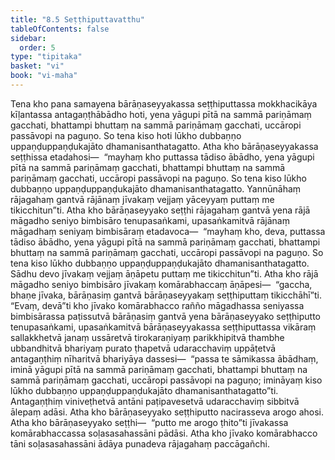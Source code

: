 ```yaml
---
title: "8.5 Seṭṭhiputtavatthu"
tableOfContents: false
sidebar:
  order: 5
type: "tipitaka"
basket: "vi"
book: "vi-maha"
---
```



<DynamicBreadcrumb />

<Division number="333" book="vi-maha" e="ch" v="3" p="386">

<Paragraph number="1577" book="vi-maha">
Tena kho pana samayena bārāṇaseyyakassa seṭṭhiputtassa mokkhacikāya kīḷantassa antagaṇṭhābādho hoti, yena yāgupi pītā na sammā pariṇāmaṃ gacchati, bhattampi bhuttaṃ na sammā pariṇāmaṃ gacchati, uccāropi passāvopi na paguṇo. So tena kiso hoti lūkho dubbaṇṇo uppaṇḍuppaṇḍukajāto dhamanisanthatagatto. Atha kho bārāṇaseyyakassa seṭṭhissa etadahosi—  “mayhaṃ kho puttassa tādiso ābādho, yena yāgupi pītā na sammā pariṇāmaṃ gacchati, bhattampi bhuttaṃ na sammā pariṇāmaṃ gacchati, uccāropi passāvopi na paguṇo. So tena kiso lūkho dubbaṇṇo uppaṇḍuppaṇḍukajāto dhamanisanthatagatto. Yannūnāhaṃ rājagahaṃ gantvā rājānaṃ jīvakaṃ vejjaṃ yāceyyaṃ puttaṃ me tikicchitun”ti. Atha kho bārāṇaseyyako seṭṭhi rājagahaṃ gantvā yena rājā māgadho seniyo bimbisāro tenupasaṅkami, upasaṅkamitvā rājānaṃ māgadhaṃ seniyaṃ bimbisāraṃ etadavoca—  “mayhaṃ kho, deva, puttassa tādiso ābādho, yena yāgupi pītā na sammā pariṇāmaṃ gacchati, bhattampi bhuttaṃ na sammā pariṇāmaṃ gacchati, uccāropi passāvopi na paguṇo. So tena kiso lūkho dubbaṇṇo uppaṇḍuppaṇḍukajāto dhamanisanthatagatto. Sādhu devo jīvakaṃ vejjaṃ āṇāpetu puttaṃ me tikicchitun”ti.
</Paragraph>

<Paragraph number="1578" book="vi-maha">
Atha kho rājā māgadho seniyo bimbisāro jīvakaṃ komārabhaccaṃ āṇāpesi—  “gaccha, bhaṇe jīvaka, bārāṇasiṃ gantvā bārāṇaseyyakaṃ seṭṭhiputtaṃ tikicchāhī”ti. “Evaṃ, devā”ti kho jīvako komārabhacco rañño māgadhassa seniyassa bimbisārassa paṭissutvā bārāṇasiṃ gantvā yena bārāṇaseyyako seṭṭhiputto tenupasaṅkami, upasaṅkamitvā bārāṇaseyyakassa seṭṭhiputtassa vikāraṃ sallakkhetvā janaṃ ussāretvā tirokaraṇiyaṃ parikkhipitvā thambhe ubbandhitvā bhariyaṃ purato ṭhapetvā udaracchaviṃ uppāṭetvā antagaṇṭhiṃ nīharitvā bhariyāya dassesi—  “passa te sāmikassa ābādhaṃ, iminā yāgupi pītā na sammā pariṇāmaṃ gacchati, bhattampi bhuttaṃ na sammā pariṇāmaṃ gacchati, uccāropi passāvopi na paguṇo; imināyaṃ kiso lūkho dubbaṇṇo uppaṇḍuppaṇḍukajāto dhamanisanthatagatto”ti. Antagaṇṭhiṃ viniveṭhetvā antāni paṭipavesetvā udaracchaviṃ sibbitvā ālepaṃ adāsi. Atha kho bārāṇaseyyako seṭṭhiputto nacirasseva arogo ahosi. Atha kho bārāṇaseyyako seṭṭhi—  “putto me arogo ṭhito”ti jīvakassa komārabhaccassa soḷasasahassāni pādāsi. Atha kho jīvako komārabhacco tāni soḷasasahassāni ādāya punadeva rājagahaṃ paccāgañchi.
</Paragraph>
</Division>